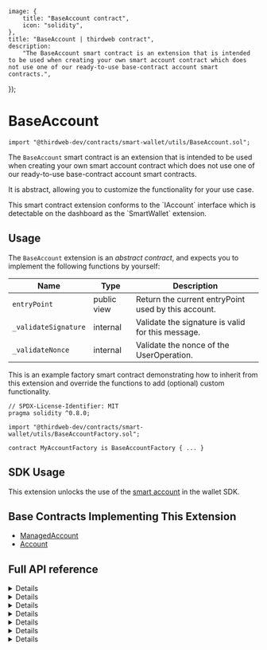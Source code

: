 
	image: {
		title: "BaseAccount contract",
		icon: "solidity",
	},
	title: "BaseAccount | thirdweb contract",
	description:
		"The BaseAccount smart contract is an extension that is intended to be used when creating your own smart account contract which does not use one of our ready-to-use base-contract account smart contracts.",
});

# BaseAccount

```solidity
import "@thirdweb-dev/contracts/smart-wallet/utils/BaseAccount.sol";
```

The `BaseAccount` smart contract is an extension that is intended to be used when creating your own smart account contract
which does not use one of our ready-to-use base-contract account smart contracts.

It is abstract, allowing you to customize the functionality for your use case.

<Callout title="info" variant="info">
	This smart contract extension conforms to the `IAccount` interface which is
	detectable on the dashboard as the `SmartWallet` extension.
</Callout>

<br />

<GithubButtonLink
	href="https://github.com/thirdweb-dev/contracts/blob/main/contracts/prebuilts/account/utils/BaseAccount.sol"
	name="BaseAccount"
/>

## Usage

The `BaseAccount` extension is an _abstract contract_, and expects you to implement the following functions by yourself:

| Name                 | Type        | Description                                         |
| -------------------- | ----------- | --------------------------------------------------- |
| `entryPoint`         | public view | Return the current entryPoint used by this account. |
| `_validateSignature` | internal    | Validate the signature is valid for this message.   |
| `_validateNonce`     | internal    | Validate the nonce of the UserOperation.            |

This is an example factory smart contract demonstrating how to inherit from this extension and override the functions to add (optional) custom functionality.

```solidity
// SPDX-License-Identifier: MIT
pragma solidity ^0.8.0;

import "@thirdweb-dev/contracts/smart-wallet/utils/BaseAccountFactory.sol";

contract MyAccountFactory is BaseAccountFactory { ... }
```

## SDK Usage

This extension unlocks the use of the [smart account](wallet/smart-wallet) in the wallet SDK.

## Base Contracts Implementing This Extension

- [ManagedAccount](/contracts/build/base-contracts/erc-4337/managed-account)
- [Account](/contracts/build/base-contracts/erc-4337/account)

## Full API reference

<Details summary="getNonce">

This method returns the next sequential nonce.

```solidity
function getNonce() public view virtual returns (uint256) {
    return entryPoint().getNonce(address(this), 0);
}
```

</Details>

<Details summary="entryPoint">

Subclass should return the current entryPoint used by this account.

```solidity
function entryPoint() public view virtual returns (IEntryPoint);
```

</Details>

<Details summary="validateUserOp">

Validate user's signature and nonce.

Subclass doesn't need to override this method. Instead, it should override the specific internal validation methods.

```solidity
function validateUserOp(
    UserOperation calldata userOp,
    bytes32 userOpHash,
    uint256 missingAccountFunds
) external virtual override returns (uint256 validationData) {
    _requireFromEntryPoint();
    validationData = _validateSignature(userOp, userOpHash);
    _validateNonce(userOp.nonce);
    _payPrefund(missingAccountFunds);
}
```

</Details>

<Details summary="_requireFromEntryPoint">

Ensure the request comes from the known entrypoint.

```solidity
function _requireFromEntryPoint() internal view virtual {
    require(msg.sender == address(entryPoint()), "account: not from EntryPoint");
}
```

</Details>

<Details summary="_validateSignature">

Validate the signature is valid for this message.

```solidity
function _validateSignature(UserOperation calldata userOp, bytes32 userOpHash)
    internal
    virtual
    returns (uint256 validationData);
```

#### userOp

Validate the userOp.signature field

#### userOpHash

the hash of the request, to check the signature against (also hashes the entrypoint and chain id)

### Return value

signature and time-range of this operation:

- `sigAuthorizer` - 0 for valid signature, 1 to mark signature failure, otherwise, an address of an "authorizer" contract.
- `validUntil` - last timestamp this operation is valid. 0 for "indefinite"
- `validAfter` - first timestamp this operation is valid.

</Details>

<Details summary="_validateNonce">

Validate the nonce of the UserOperation.
To limit the nonce to use sequenced UserOps only (no "out of order" UserOps):

- `require(nonce < type(uint64).max)`

For a hypothetical account that _requires_ the nonce to be out-of-order:

- `require(nonce & type(uint64).max == 0)`

The actual nonce uniqueness is managed by the EntryPoint, and thus no other action is needed by the account itself.

```solidity
function _validateNonce(uint256 nonce) internal view virtual {}
```

#### nonce

`uint256` representing the nonce to validate.

</Details>

<Details summary="_payPrefund">

Sends to the entrypoint (msg.sender) the missing funds for this transaction.
Subclass MAY override this method for better funds management

For example, send to the entryPoint more than the minimum required, so that in future transactions it will not be required to send again.

```solidity
function _payPrefund(uint256 missingAccountFunds) internal virtual {
    if (missingAccountFunds != 0) {
        (bool success, ) = payable(msg.sender).call{ value: missingAccountFunds, gas: type(uint256).max }("");
        (success);
        //ignore failure (its EntryPoint's job to verify, not account.)
    }
}
```

#### missingAccountFunds

The minimum value this method should send the entrypoint.
This value MAY be zero, in case there is enough deposit, or the userOp has a paymaster.

</Details>
